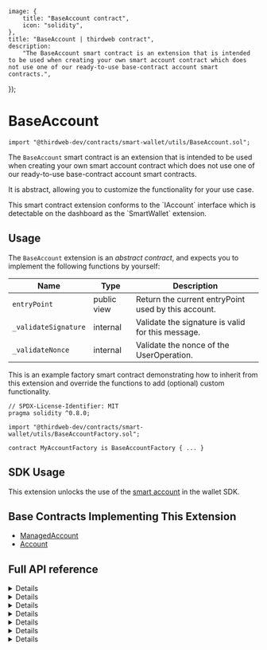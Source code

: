 
	image: {
		title: "BaseAccount contract",
		icon: "solidity",
	},
	title: "BaseAccount | thirdweb contract",
	description:
		"The BaseAccount smart contract is an extension that is intended to be used when creating your own smart account contract which does not use one of our ready-to-use base-contract account smart contracts.",
});

# BaseAccount

```solidity
import "@thirdweb-dev/contracts/smart-wallet/utils/BaseAccount.sol";
```

The `BaseAccount` smart contract is an extension that is intended to be used when creating your own smart account contract
which does not use one of our ready-to-use base-contract account smart contracts.

It is abstract, allowing you to customize the functionality for your use case.

<Callout title="info" variant="info">
	This smart contract extension conforms to the `IAccount` interface which is
	detectable on the dashboard as the `SmartWallet` extension.
</Callout>

<br />

<GithubButtonLink
	href="https://github.com/thirdweb-dev/contracts/blob/main/contracts/prebuilts/account/utils/BaseAccount.sol"
	name="BaseAccount"
/>

## Usage

The `BaseAccount` extension is an _abstract contract_, and expects you to implement the following functions by yourself:

| Name                 | Type        | Description                                         |
| -------------------- | ----------- | --------------------------------------------------- |
| `entryPoint`         | public view | Return the current entryPoint used by this account. |
| `_validateSignature` | internal    | Validate the signature is valid for this message.   |
| `_validateNonce`     | internal    | Validate the nonce of the UserOperation.            |

This is an example factory smart contract demonstrating how to inherit from this extension and override the functions to add (optional) custom functionality.

```solidity
// SPDX-License-Identifier: MIT
pragma solidity ^0.8.0;

import "@thirdweb-dev/contracts/smart-wallet/utils/BaseAccountFactory.sol";

contract MyAccountFactory is BaseAccountFactory { ... }
```

## SDK Usage

This extension unlocks the use of the [smart account](wallet/smart-wallet) in the wallet SDK.

## Base Contracts Implementing This Extension

- [ManagedAccount](/contracts/build/base-contracts/erc-4337/managed-account)
- [Account](/contracts/build/base-contracts/erc-4337/account)

## Full API reference

<Details summary="getNonce">

This method returns the next sequential nonce.

```solidity
function getNonce() public view virtual returns (uint256) {
    return entryPoint().getNonce(address(this), 0);
}
```

</Details>

<Details summary="entryPoint">

Subclass should return the current entryPoint used by this account.

```solidity
function entryPoint() public view virtual returns (IEntryPoint);
```

</Details>

<Details summary="validateUserOp">

Validate user's signature and nonce.

Subclass doesn't need to override this method. Instead, it should override the specific internal validation methods.

```solidity
function validateUserOp(
    UserOperation calldata userOp,
    bytes32 userOpHash,
    uint256 missingAccountFunds
) external virtual override returns (uint256 validationData) {
    _requireFromEntryPoint();
    validationData = _validateSignature(userOp, userOpHash);
    _validateNonce(userOp.nonce);
    _payPrefund(missingAccountFunds);
}
```

</Details>

<Details summary="_requireFromEntryPoint">

Ensure the request comes from the known entrypoint.

```solidity
function _requireFromEntryPoint() internal view virtual {
    require(msg.sender == address(entryPoint()), "account: not from EntryPoint");
}
```

</Details>

<Details summary="_validateSignature">

Validate the signature is valid for this message.

```solidity
function _validateSignature(UserOperation calldata userOp, bytes32 userOpHash)
    internal
    virtual
    returns (uint256 validationData);
```

#### userOp

Validate the userOp.signature field

#### userOpHash

the hash of the request, to check the signature against (also hashes the entrypoint and chain id)

### Return value

signature and time-range of this operation:

- `sigAuthorizer` - 0 for valid signature, 1 to mark signature failure, otherwise, an address of an "authorizer" contract.
- `validUntil` - last timestamp this operation is valid. 0 for "indefinite"
- `validAfter` - first timestamp this operation is valid.

</Details>

<Details summary="_validateNonce">

Validate the nonce of the UserOperation.
To limit the nonce to use sequenced UserOps only (no "out of order" UserOps):

- `require(nonce < type(uint64).max)`

For a hypothetical account that _requires_ the nonce to be out-of-order:

- `require(nonce & type(uint64).max == 0)`

The actual nonce uniqueness is managed by the EntryPoint, and thus no other action is needed by the account itself.

```solidity
function _validateNonce(uint256 nonce) internal view virtual {}
```

#### nonce

`uint256` representing the nonce to validate.

</Details>

<Details summary="_payPrefund">

Sends to the entrypoint (msg.sender) the missing funds for this transaction.
Subclass MAY override this method for better funds management

For example, send to the entryPoint more than the minimum required, so that in future transactions it will not be required to send again.

```solidity
function _payPrefund(uint256 missingAccountFunds) internal virtual {
    if (missingAccountFunds != 0) {
        (bool success, ) = payable(msg.sender).call{ value: missingAccountFunds, gas: type(uint256).max }("");
        (success);
        //ignore failure (its EntryPoint's job to verify, not account.)
    }
}
```

#### missingAccountFunds

The minimum value this method should send the entrypoint.
This value MAY be zero, in case there is enough deposit, or the userOp has a paymaster.

</Details>
